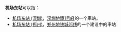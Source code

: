 
'''机场东站'''可以指：
* [[机场东站_(深圳)|机场东站 (深圳)]]，[[深圳地鐵1号綫|深圳地鐵1号綫]]的一个車站。
* [[机场东站_(郑州)|机场东站 (郑州)]]，[[郑州地铁城郊线|郑州地铁城郊线]]的一个建设中的車站
{{disambig|cat=四字车站名消歧义}}